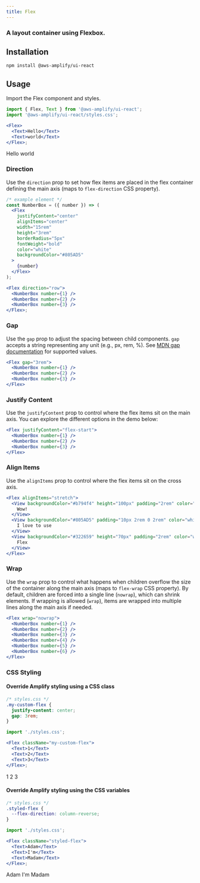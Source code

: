 ```yaml
---
title: Flex
---
```



### A layout container using Flexbox.

## Installation

```
npm install @aws-amplify/ui-react
```

## Usage

Import the Flex component and styles.

```jsx
import { Flex, Text } from '@aws-amplify/ui-react';
import '@aws-amplify/ui-react/styles.css';

<Flex>
  <Text>Hello</Text>
  <Text>world</Text>
</Flex>;
```

<Flex>
  <Text>Hello</Text>
  <Text>world</Text>
</Flex>

### Direction

Use the `direction` prop to set how flex items are placed in the flex container defining the main axis (maps to `flex-direction` CSS property).

```jsx
/* example element */
const NumberBox = ({ number }) => (
  <Flex
    justifyContent="center"
    alignItems="center"
    width="15rem"
    height="3rem"
    borderRadius="5px"
    fontWeight="bold"
    color="white"
    backgroundColor="#805AD5"
  >
    {number}
  </Flex>
);

<Flex direction="row">
  <NumberBox number={1} />
  <NumberBox number={2} />
  <NumberBox number={3} />
</Flex>;
```

<FlexDemo demoType="direction" />

### Gap

Use the `gap` prop to adjust the spacing between child components. `gap` accepts a string representing any unit (e.g., px, rem, %). See [MDN gap documentation](https://developer.mozilla.org/en-US/docs/Web/CSS/gap) for supported values.

```jsx
<Flex gap="3rem">
  <NumberBox number={1} />
  <NumberBox number={2} />
  <NumberBox number={3} />
</Flex>
```

<FlexDemo demoType="gap" />

### Justify Content

Use the `justifyContent` prop to control where the flex items sit on the main axis. You can explore the different options in the demo below:

```jsx
<Flex justifyContent="flex-start">
  <NumberBox number={1} />
  <NumberBox number={2} />
  <NumberBox number={3} />
</Flex>
```

<FlexDemo demoType="justifyContent" />

### Align Items

Use the `alignItems` prop to control where the flex items sit on the cross axis.

```jsx
<Flex alignItems="stretch">
  <View backgroundColor="#b794f4" height="100px" padding="2rem" color="white">
    Wow!
  </View>
  <View backgroundColor="#805AD5" padding="10px 2rem 0 2rem" color="white">
    I love to use
  </View>
  <View backgroundColor="#322659" height="70px" padding="2rem" color="white">
    Flex
  </View>
</Flex>
```

<FlexDemo demoType="alignItems" />

### Wrap

Use the `wrap` prop to control what happens when children overflow the size of the container along the main axis (maps to `flex-wrap` CSS property). By default, children are forced into a single line (`nowrap`), which can shrink elements. If wrapping is allowed (`wrap`), items are wrapped into multiple lines along the main axis if needed.

```jsx
<Flex wrap="nowrap">
  <NumberBox number={1} />
  <NumberBox number={2} />
  <NumberBox number={3} />
  <NumberBox number={4} />
  <NumberBox number={5} />
  <NumberBox number={6} />
</Flex>
```

<FlexDemo demoType="wrap" />

### CSS Styling

#### Override Amplify styling using a CSS class

```css
/* styles.css */
.my-custom-flex {
  justify-content: center;
  gap: 3rem;
}
```

```jsx
import './styles.css';

<Flex className="my-custom-flex">
  <Text>1</Text>
  <Text>2</Text>
  <Text>3</Text>
</Flex>;
```

<Flex className="my-custom-flex">
  <Text>1</Text>
  <Text>2</Text>
  <Text>3</Text>
</Flex>

#### Override Amplify styling using the CSS variables

```css
/* styles.css */
.styled-flex {
  --flex-direction: column-reverse;
}
```

```jsx
import './styles.css';

<Flex className="styled-flex">
  <Text>Adam</Text>
  <Text>I'm</Text>
  <Text>Madam</Text>
</Flex>;
```

<Flex className="styled-flex">
  <Text>Adam</Text>
  <Text>I'm</Text>
  <Text>Madam</Text>
</Flex>
